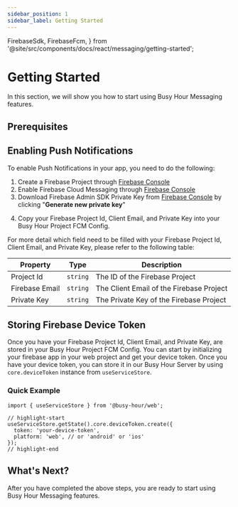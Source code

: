 ```yaml
---
sidebar_position: 1
sidebar_label: Getting Started
---
```


  FirebaseSdk,
  FirebaseFcm,
} from '@site/src/components/docs/react/messaging/getting-started';

# Getting Started

In this section, we will show you how to start using Busy Hour Messaging features.

## Prerequisites

<GettingStartedPrerequisites />

## Enabling Push Notifications

To enable Push Notifications in your app, you need to do the following:

1. Create a Firebase Project through [Firebase Console](https://firebase.google.com/)
2. Enable Firebase Cloud Messaging through [Firebase Console](https://firebase.google.com/)
3. Download Firebase Admin SDK Private Key from [Firebase Console](https://firebase.google.com/) by clicking "**Generate new private key**"

<FirebaseSdk />

4. Copy your Firebase Project Id, Client Email, and Private Key into your Busy Hour Project FCM Config.

<FirebaseFcm />

For more detail which field need to be filled with your Firebase Project Id, Client Email, and Private Key, please refer to the following table:

| Property       | Type     | Description                              |
| -------------- | -------- | ---------------------------------------- |
| Project Id     | `string` | The ID of the Firebase Project           |
| Firebase Email | `string` | The Client Email of the Firebase Project |
| Private Key    | `string` | The Private Key of the Firebase Project  |

## Storing Firebase Device Token

Once you have your Firebase Project Id, Client Email, and Private Key, are stored in your Busy Hour Project FCM Config. You can start by initializing your firebase app in your web project and get your device token. Once you have your device token, you can store it in our Busy Hour Server by using `core.deviceToken` instance from `useServiceStore`.

### Quick Example

```tsx title="src/main.tsx"
import { useServiceStore } from '@busy-hour/web';

// highlight-start
useServiceStore.getState().core.deviceToken.create({
  token: 'your-device-token',
  platform: 'web', // or 'android' or 'ios'
});
// highlight-end
```

## What's Next?

After you have completed the above steps, you are ready to start using Busy Hour Messaging features.
